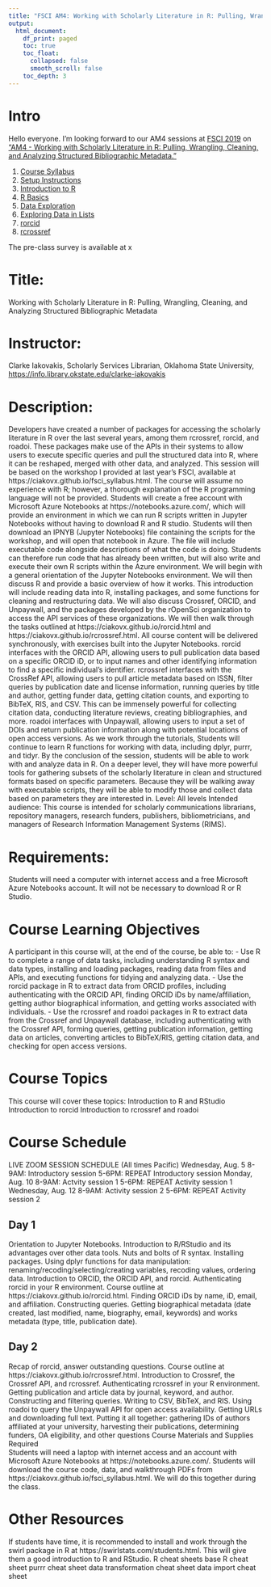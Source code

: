 ```yaml
---
title: "FSCI AM4: Working with Scholarly Literature in R: Pulling, Wrangling, Cleaning, and Analyzing Structured Bibliographic Metadata"
output: 
  html_document:
    df_print: paged
    toc: true
    toc_float:
      collapsed: false
      smooth_scroll: false
    toc_depth: 3
---
```


# Intro

Hello everyone. I'm looking forward to our AM4 sessions at [FSCI 2019](https://www.force11.org/fsci/2019) on ["AM4 - Working with Scholarly Literature in R: Pulling, Wrangling, Cleaning, and Analyzing Structured Bibliographic Metadata."](https://www.force11.org/fsci/2019/course-abstracts#AM4) 

1. [Course Syllabus](fsci_syllabus.html)
2. [Setup Instructions](setup_instructions.html)
3. [Introduction to R](IntroductionToR.html)
4. [R Basics](RBasics.html)
4. [Data Exploration](DataExploration.html)
5. [Exploring Data in Lists](jennybc_lists_lesson.html)
5. [rorcid](rorcid.html)
6. [rcrossref](rcrossref.html)

The pre-class survey is available at x


# Title: 
Working with Scholarly Literature in R: Pulling, Wrangling, Cleaning, and Analyzing Structured Bibliographic Metadata

# Instructor: 
Clarke Iakovakis, Scholarly Services Librarian, Oklahoma State University, <https://info.library.okstate.edu/clarke-iakovakis>

# Description: 
Developers have created a number of packages for accessing the scholarly literature in R over the last several years, among them rcrossref, rorcid, and roadoi. These packages make use of the APIs in their systems to allow users to execute specific queries and pull the structured data into R, where it can be reshaped, merged with other data, and analyzed. This session will be based on the workshop I provided at last year's FSCI, available at https://ciakovx.github.io/fsci_syllabus.html. The course will assume no experience with R; however, a thorough explanation of the R programming language will not be provided. 
Students will create a free account with Microsoft Azure Notebooks at https://notebooks.azure.com/, which will provide an environment in which we can run R scripts written in Jupyter Notebooks without having to download R and R studio. Students will then download an IPNYB (Jupyter Notebooks) file containing the scripts for the workshop, and will open that notebook in Azure. The file will include executable code alongside descriptions of what the code is doing. Students can therefore run code that has already been written, but will also write and execute their own R scripts within the Azure environment.
We will begin with a general orientation of the Jupyter Notebooks environment. We will then discuss R and provide a basic overview of how it works. This introduction will include reading data into R, installing packages, and some functions for cleaning and restructuring data. We will also discuss Crossref, ORCID, and Unpaywall, and the packages developed by the rOpenSci organization to access the API services of these organizations. 
We will then walk through the tasks outlined at https://ciakovx.github.io/rorcid.html and https://ciakovx.github.io/rcrossref.html. All course content will be delivered synchronously, with exercises built into the Jupyter Notebooks.
rorcid interfaces with the ORCID API, allowing users to pull publication data based on a specific ORCID iD, or to input names and other identifying information to find a specific individual’s identifier. 
rcrossref interfaces with the CrossRef API, allowing users to pull article metadata based on ISSN, filter queries by publication date and license information, running queries by title and author, getting funder data, getting citation counts, and exporting to BibTeX, RIS, and CSV. This can be immensely powerful for collecting citation data, conducting literature reviews, creating bibliographies, and more.
roadoi interfaces with Unpaywall, allowing users to input a set of DOIs and return publication information along with potential locations of open access versions.
As we work through the tutorials, Students will continue to learn R functions for working with data, including dplyr, purrr, and tidyr. 
By the conclusion of the session, students will be able to work with and analyze data in R. On a deeper level, they will have more powerful tools for gathering subsets of the scholarly literature in clean and structured formats based on specific parameters. Because they will be walking away with executable scripts, they will be able to modify those and collect data based on parameters they are interested in. 
Level: All levels
Intended audience: This course is intended for scholarly communications librarians, repository managers, research funders, publishers, bibliometricians, and managers of Research Information Management Systems (RIMS).

# Requirements: 
Students will need a computer with internet access and a free Microsoft Azure Notebooks account. It will not be necessary to download R or R Studio.

# Course Learning Objectives
A participant in this course will, at the end of the course, be able to:
- Use R to complete a range of data tasks, including understanding R syntax and data types, installing and loading packages, reading data from files and APIs, and executing functions for tidying and  analyzing data.
- Use the rorcid package in R to extract data from ORCID profiles, including authenticating with the ORCID API, finding ORCID iDs by name/affiliation, getting author biographical information, and getting works associated with individuals.
- Use the rcrossref and roadoi packages in R to extract data from the Crossref and Unpaywall database, including authenticating with the Crossref API, forming queries, getting publication information, getting data on articles, converting articles to BibTeX/RIS, getting citation data, and checking for open access versions.

# Course Topics
This course will cover these  topics:
Introduction to R and RStudio
Introduction to rorcid
Introduction to rcrossref and roadoi


# Course Schedule

LIVE ZOOM SESSION SCHEDULE
(All times Pacific)
Wednesday, Aug. 5
8-9AM: Introductory session
5-6PM: REPEAT Introductory session
Monday, Aug. 10
8-9AM: Actvity session 1
5-6PM: REPEAT Activity session 1
Wednesday, Aug. 12
8-9AM: Activity session 2
5-6PM: REPEAT Activity session 2

## Day 1 
Orientation to Jupyter Notebooks. Introduction to R/RStudio and its advantages over other data tools. Nuts and bolts of R syntax. Installing packages.
Using dplyr functions for data manipulation: renaming/recoding/selecting/creating variables, recoding values, ordering data.
Introduction to ORCID, the ORCID API, and rorcid. Authenticating rorcid in your R environment. Course outline at https://ciakovx.github.io/rorcid.html. 
Finding ORCID iDs by name, iD, email, and affiliation. Constructing queries.
Getting biographical metadata (date created, last modified, name, biography, email, keywords) and works metadata (type, title, publication date).

## Day 2
Recap of rorcid, answer outstanding questions.
Course outline at https://ciakovx.github.io/rcrossref.html. Introduction to Crossref, the Crossref API, and rcrossref. Authenticating rcrossref in your R environment.
Getting publication and article data by journal, keyword, and author. Constructing and filtering queries. Writing to CSV, BibTeX, and RIS.
Using roadoi to query the Unpaywall API for open access availability. Getting URLs and downloading full text.
Putting it all together: gathering IDs of authors affiliated at your university, harvesting their publications, determining funders, OA eligibility, and other questions
Course Materials and Supplies Required  
Students will need a laptop with internet access and an account with Microsoft Azure Notebooks at https://notebooks.azure.com/. 
Students will download the course code, data, and walkthrough PDFs from https://ciakovx.github.io/fsci_syllabus.html. We will do this together during the class.

# Other Resources
If students have time, it is recommended to install and work through the swirl package in R at https://swirlstats.com/students.html. This will give them a good introduction to R and RStudio.
R cheat sheets
base R cheat sheet
purrr cheat sheet
data transformation cheat sheet
data import cheat sheet

